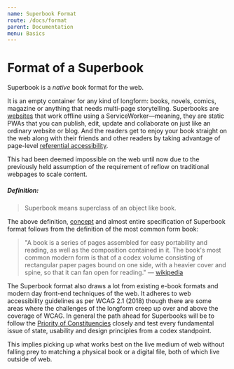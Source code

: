 ```yaml
---
name: Superbook Format
route: /docs/format
parent: Documentation
menu: Basics
---
```


# Format of a Superbook

Superbook is a *native* book format for the web.

It is an empty container for any kind of longform: books, novels, comics, magazine or anything that needs multi-page storytelling. Superbooks are [websites](https://bubblin.io/blog/superbooks-are-websites) that work offline using a ServiceWorker—meaning, they are static PWAs that you can publish, edit, update and collaborate on just like an ordinary website or blog. And the readers get to enjoy your book straight on the web along with their friends and other readers by taking advantage of page-level [referential accessibility](https://bubblin.io/blog/referential-accessibility).

This had been deemed impossible on the web until now due to the previously held assumption of the requirement of reflow on traditional webpages to scale content.

##### Definition:

> Superbook means superclass of an object like book.

The above definition, [concept](https://bubblin.io/docs/concept) and almost entire specification of Superbook format follows from the definition of the most common form book:

> "A book is a series of pages assembled for easy portability and reading, as well as the composition contained in it. The book's most common modern form is that of a codex volume consisting of rectangular paper pages bound on one side, with a heavier cover and spine, so that it can fan open for reading." — <a href="https://en.wikipedia.org/wiki/Book" rel="nofollow">wikipedia</a>

The Superbook format also draws a lot from existing e-book formats and modern day front-end techniques of the web. It adheres to web accessibility guidelines as per WCAG 2.1 (2018) though there are some areas where the challenges of the longform creep up over and above the coverage of WCAG. In general the path ahead for Superbooks will be to follow the [Priority of Constituencies](https://www.w3.org/TR/html-design-principles/#priority-of-constituencies) closely and test every fundamental issue of state, usability and design principles from a codex standpoint.

This implies picking up what works best on the live medium of web without falling prey to matching a physical book or a digital file, both of which live outside of web.
